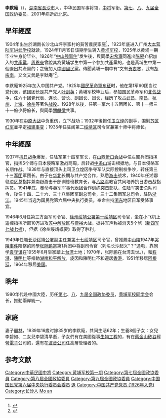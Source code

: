 {{noteTA
|G1=PP
|1=zh-cn:孙中山;zh-hk:孫中山;zh-tw:孫文;
|2=zh-cn:蒋介石;zh-hk:蔣介石;zh-tw:蔣中正
}}
{{Infobox military person
|name = 李默庵
|image = Li Mo'an.jpg|thumb|200px
|caption = 《[[中国当代名人传|中国当代名人传]]》中的李默庵照片
|nickname = 
|birth_date = {{birth date|1904|10|17}}
|birth_place = {{QING}}[[湖南省|湖南省]]
|death_date = {{death date and age|2001|10|27|1904|10|17}}
|death_place ={{PRC}}[[北京|北京]]
|placeofburial = 
|allegiance = {{ROC}}
|branch = 
|serviceyears = 1926年–1951年
|rank = [[File:Taiwan-army-OF-8.svg|25px]][[中將|中將]]
|unit = 
|commands = 第十一师三十一旅<br>第三方面军
|battles = [[国民革命军北伐|北伐战争]]<br>[[抗日战争|抗日战争]]<br>[[国共内战|国共内战]]
|awards = 
|relations = 
|laterwork = 
}}

'''李默庵'''（{{bd|1904年||2001年|}}），[[湖南省|湖南省]][[長沙市|長沙市]]人，中华民国军事将领，[[中将|中将]]军衔。[[第七届全国政协委员|第七]]、[[第八届全国政协委员|八]]、[[第九届全国政协委员|九届全国政协委员]]，2001年病逝於[[北京|北京]]。

== 早年經歷 ==

1904年出生於湖南长沙北山坪李家村的貧苦農民家庭<ref name="sjzl">{{Cite book|title=《世纪之履》|publisher=中国文史出版社|isbn= 9787503407321}}</ref>，1923年底进入广州[[大本营陆军讲武学校|大本营陆军讲武学校]]就读，1924年11月19日该期学生转入[[黄埔军校|黄埔军校]]，1925年以黄埔一期毕业生身份毕业。1926年“[[中山舰事件|中山舰事件]]”发生後，與同學[[宋希濂|宋希濂]]同進出[[陈赓|陈赓]]介紹加入的[[中国共产党|共產黨]]，[[周恩來|周恩來]]曾說其為黄埔学生中第一个参加共產黨的，也是黃埔生中第一個退出共產黨的；之後加入[[中國國民黨|中國國民黨]]。傳聞黄埔一期中有“文有[[贺衷寒|贺衷寒]]，武有[[胡宗南|胡宗南]]，又文又武是李默庵”<ref name="a1">{{Cite web |url=http://news.qq.com/a/20090821/002186.htm |title=苏中战役粟裕七战七捷打服名将李默庵(图) |accessdate=2017-03-07 |author= |date=2009-08-20 |work= |publisher=腾讯网，来源：腾讯读书 |language=Zh-hans |archive-date=2017-03-09 |archive-url=https://web.archive.org/web/20170309093756/http://news.qq.com/a/20090821/002186.htm |dead-url=no }}</ref>。

李默庵1925年加入中国共产党。1925年[[國民革命軍东征|國民革命軍东征]]时，他在第1军60团当过党代表，该团团长是共产党人[[叶剑英|叶剑英]]；黄埔军校毕业后，参加国民革命军和[[国民革命军北伐|北伐战争]]，任六十团党代表、连长、营长、副团长、团长，经历了攻占[[武昌|武昌]]、[[南昌|南昌]]、[[杭州|杭州]]、[[上海|上海]]、[[徐州|徐州]]等著名[[战役|战役]]。1928年以後，任第一军六十五团团长、第十一师三十一旅少将旅长，與同學[[關麟徵|關麟徵]]共事。

1930年在[[中原大战|中原大战]]中负重伤，立下战功；1932年後担任[[卫立煌|卫立煌]]的副手，围剿[[苏区|苏区]][[中国工农红军|红军]]並平定[[福建事变|福建事变]]；1935年任驻闽第二[[绥靖区|绥靖区]]司令官兼第十师中将师长。

== 中年經歷 ==
1937年[[抗日战争|抗日战争]]爆发，任陆军第十四军军长，在[[山西|山西]][[忻口会战|忻口会战]]中任左翼兵团指挥官，指挥5个师与日本侵略军激战两周，后转战[[中条山|中条山]]游击根据地，与日本侵略军长期作战。1938年与直接顶头上司卫立煌因争夺军队实际控制权争吵，转任第三十三[[军团|军团]]军团长。由于在[[华北|华北]]长期与共产党合作，熟悉[[游击|游击]]战术，1940年任湘鄂赣边区总指挥兼南嶽游击干部训练班教育长，与[[八路军|八路军]]教官共同培养抗日游击战指挥员。1941年底，奉命与[[英军|英军]]军事代表团合作训练突击部队，任陆军突击总队司令，後任十四、二十六、三十八集团军副总司令，三十二集团军总司令，駐防[[浙江|浙江]]。1945年当选为国民党第六届中央执行委员，奉命主持[[浙东行署|浙东]]地区日军受降事宜。

1946年6月任第三方面军司令官、[[徐州绥靖公署|徐州绥靖公署]][[第一绥靖区|第一绥靖区]]司令官，坐在小飞机上遥控指挥所部10万进攻[[苏中解放区|苏中解放区]]与[[粟裕|粟裕]]大战，据共军声称被消灭5个旅（[[新四军|新四军]][[七战七捷|七战七捷]]），但据《徐州绥靖概要》取得了胜利。

1949年任職[[长沙绥靖公署|长沙绥靖公署]]副主任兼[[第十七绥靖区|第十七绥靖区]]司令官，曾推薦[[中山陵|中山陵]]1947年[[哭陵事件|哭陵事件]]陪祭的同學[[张际鹏|张际鹏]]當第1兵团中将副司令官（列名长沙起义"？"通电，靠同学[[袁守谦|袁守谦]]在1955年6月举家踏上[[台湾|台湾]]土地；1970年，张际鹏在台湾去世。），和[[程潛|程潛]]、[[陳明仁_(中國軍事家)|陳明仁]]等推動[[湖南和平解放|湖南和平解放]]，旋因和陳明仁不和遷居[[香港|香港]]，1951年移居[[阿根廷|阿根廷]]，1964年移居[[美国|美国]]。

== 晩年 ==

1980年代赴中國大陸，历任[[第七届全国政协委员|第七]]、[[第八届全国政协委员|八]]、[[第九届全国政协委员|九届全国政协委员]]，[[黄埔军校同学会|黄埔军校同学会]]会长，推動兩岸統一。

== 家庭 ==

妻子[[顧林|顧林]]，1939年16歲时嫁35岁的李默庵，共同生活62年；生養8個子女：女兒李碧如、二女兒李碧清早逝，子女們有在美國從事[[生物工程|生物工程]]的，有在[[舊金山|舊金山]][[矽谷|矽谷]]經營[[電子|電子]]公司的，還有在[[波音公司|波音公司]]任高層管理者的。

==参考文献==
{{reflist|2}}

{{1949年聲明脫離國民黨政治人物名單}}
{{中國國民黨陸軍軍官學校第一期學生}}
{{Authority control}}

{{DEFAULTSORT:Li Mo'an}}
[[Category:中華民國中將|Category:中華民國中將]]
[[Category:黄埔军校第一期|Category:黄埔军校第一期]]
[[Category:第七屆全國政協委員|Category:第七屆全國政協委員]]
[[Category:第八屆全國政協委員|Category:第八屆全國政協委員]]
[[Category:第九屆全國政協委員|Category:第九屆全國政協委員]]
[[Category:中国国民党第六届中央执行委员会委员|Category:中国国民党第六届中央执行委员会委员]]
[[Category:前中國共產黨黨員|退]]
[[Category:中国共产党党员_(1926年入党)|Category:中国共产党党员 (1926年入党)]]
[[Category:长沙人|Category:长沙人]]
[[Category:李姓|Mo an]]